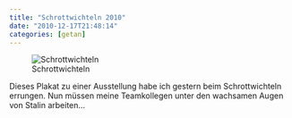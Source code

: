 ```yaml
---
title: "Schrottwichteln 2010"
date: "2010-12-17T21:48:14"
categories: [getan]
---
```


![Schrottwichteln](/blog/wp-content/uploads/2010/12/schrottwichteln.jpg)

Dieses Plakat zu einer Ausstellung habe ich gestern beim Schrottwichteln errungen. Nun müssen meine Teamkollegen unter den wachsamen Augen von Stalin arbeiten...
